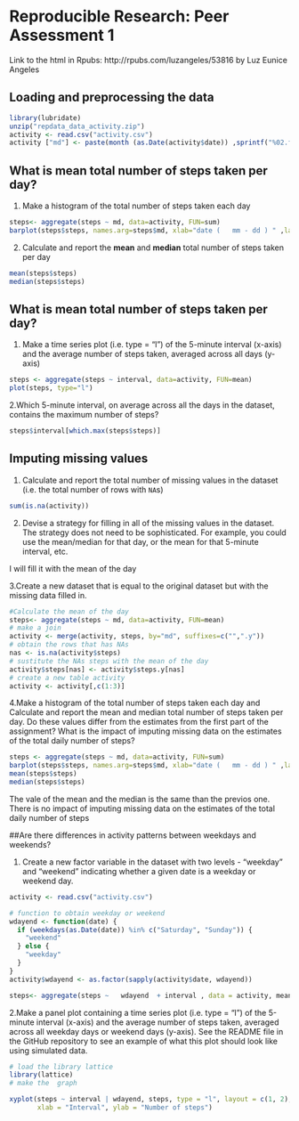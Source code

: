 # Reproducible Research: Peer Assessment 1

Link to the html in Rpubs: http://rpubs.com/luzangeles/53816 
by Luz Eunice Angeles

## Loading and preprocessing the data
```r
library(lubridate)
unzip("repdata_data_activity.zip")                                                                                    
activity <- read.csv("activity.csv")
activity ["md"] <- paste(month (as.Date(activity$date)) ,sprintf("%02.f", day (as.Date(activity$date))),sep="-")
```


## What is mean total number of steps taken per day?

1. Make a histogram of the total number of steps taken each day

```r

steps<- aggregate(steps ~ md, data=activity, FUN=sum)
barplot(steps$steps, names.arg=steps$md, xlab="date (   mm - dd ) " ,las =2,, ylab="steps")
```

2. Calculate and report the **mean** and **median** total number of
steps taken per day

```r
mean(steps$steps)
median(steps$steps)
```


## What is mean total number of steps taken per day?


1. Make a time series plot (i.e. type = "l") of the 5-minute interval (x-axis) and the 
average number of steps taken, averaged across all days (y-axis)


```r
steps <- aggregate(steps ~ interval, data=activity, FUN=mean)
plot(steps, type="l")
```

2.Which 5-minute interval, on average across all the days in the dataset, contains the maximum number of steps?

```r
steps$interval[which.max(steps$steps)]
```

## Imputing missing values

1. Calculate and report the total number of missing values in the dataset (i.e. the total number of rows with `NA`s)

```r
sum(is.na(activity))
```


2. Devise a strategy for filling in all of the missing values in the dataset. 
The strategy does not need to be sophisticated. For example, you could use the mean/median 
for that day, or the mean for that 5-minute interval, etc.

I will fill it with the mean of the day 


3.Create a new dataset that is equal to the original dataset but with the missing data filled in.


```r
#Calculate the mean of the day
steps<- aggregate(steps ~ md, data=activity, FUN=mean)
# make a join 
activity <- merge(activity, steps, by="md", suffixes=c("",".y"))
# obtain the rows that has NAs
nas <- is.na(activity$steps)
# sustitute the NAs steps with the mean of the day
activity$steps[nas] <- activity$steps.y[nas]
# create a new table activity
activity <- activity[,c(1:3)]
```



4.Make a histogram of the total number of steps taken each day and Calculate and report the mean and median total number of steps taken per day. Do these values differ from the estimates from the first part of the assignment? What is the impact of imputing missing data on the estimates of the total daily number of steps?


```r
steps <- aggregate(steps ~ md, data=activity, FUN=sum)
barplot(steps$steps, names.arg=steps$md, xlab="date (   mm - dd ) " ,las =2,, ylab="steps")
mean(steps$steps)
median(steps$steps)
```

The vale of the mean and the median is the same than the previos one. 
There is no impact of imputing missing data on the estimates of the total daily number of steps

##Are there differences in activity patterns between weekdays and weekends?


1. Create a new factor variable in the dataset with two levels - "weekday" and "weekend" indicating whether a given date is a weekday or weekend day.

```r
activity <- read.csv("activity.csv")

# function to obtain weekday or weekend
wdayend <- function(date) {
  if (weekdays(as.Date(date)) %in% c("Saturday", "Sunday")) {
    "weekend"
  } else {
    "weekday"
  }
}
activity$wdayend <- as.factor(sapply(activity$date, wdayend))

steps<- aggregate(steps ~   wdayend  + interval , data = activity, mean)

```




2.Make a panel plot containing a time series plot (i.e. type = "l") of the 5-minute interval (x-axis) and the average number of steps taken, averaged across all weekday days or weekend days (y-axis). See the README file in the GitHub repository to see an example of what this plot should look like using simulated data.

```r
# load the library lattice
library(lattice)
# make the  graph

xyplot(steps ~ interval | wdayend, steps, type = "l", layout = c(1, 2), 
       xlab = "Interval", ylab = "Number of steps")
```
